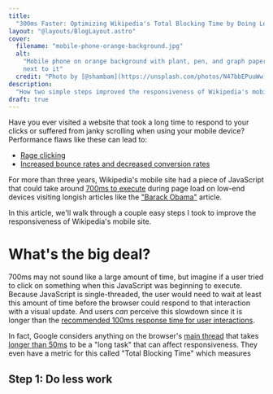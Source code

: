 ```yaml
---
title:
  "300ms Faster: Optimizing Wikipedia's Total Blocking Time by Doing Less Work"
layout: "@layouts/BlogLayout.astro"
cover:
  filename: "mobile-phone-orange-background.jpg"
  alt:
    "Mobile phone on orange background with plant, pen, and graph paper laying
    next to it"
  credit: "Photo by [@shambam](https://unsplash.com/photos/N47bbEPuuWw)"
description:
  "How two simple steps improved the responsiveness of Wikipedia's mobile site"
draft: true
---
```


Have you ever visited a website that took a long time to respond to your clicks
or suffered from janky scrolling when using your mobile device? Performance
flaws like these can lead to:

- [Rage clicking](https://speakerdeck.com/bluesmoon/ux-and-performance-metrics-that-matter-a062d37f-e6c7-4b8a-8399-472ec76bb75e?slide=13)
- [Increased bounce rates and decreased conversion rates](https://edgemesh.com/blog/time-to-interactive-and-conversion-rate)

For more than three years, Wikipedia's mobile site had a piece of JavaScript
that could take around
[700ms to execute](https://phabricator.wikimedia.org/T241139) during page load
on low-end devices visiting longish articles like the
["Barack Obama"](https://en.m.wikipedia.org/wiki/Barack_Obama) article.

In this article, we'll walk through a couple easy steps I took to improve the
responsiveness of Wikipedia's mobile site.

# What's the big deal?

700ms may not sound like a large amount of time, but imagine if a user tried to
click on something when this JavaScript was beginning to execute. Because
JavaScript is single-threaded, the user would need to wait at least this amount
of time before the browser could respond to that interaction with a visual
update. And users _can_ perceive this slowdown since it is longer than the
[recommended 100ms response time for user interactions](https://web.dev/rail/#response-process-events-in-under-50ms).

In fact, Google considers anything on the browser's
[main thread](https://developer.mozilla.org/en-US/docs/Glossary/Main_thread)
that takes
[longer than 50ms](https://web.dev/optimize-long-tasks/#what-is-the-main-thread)
to be a "long task" that can affect responsiveness. They even have a metric for
this called "Total Blocking Time" which measures

## Step 1: Do less work
